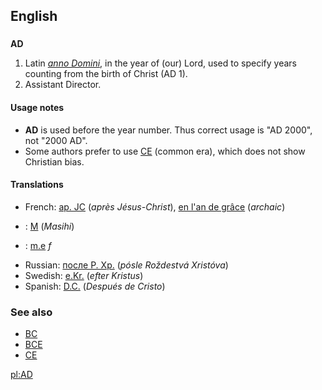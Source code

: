 ==English==
==={{initialism}}===
'''AD'''

#Latin ''[[Anno Domini#Latin|anno Domini]]'', in the year of (our) Lord, used to specify years counting from the birth of Christ (AD 1).
#Assistant Director.

====Usage notes====
*'''AD''' is used before the year number. Thus correct usage is "AD 2000", not "2000 AD".
*Some authors prefer to use [[CE]] (common era), which does not show Christian bias.

====Translations====
*French: [[ap. JC]] (''après Jésus-Christ''), [[en l'an de grâce]] (''archaic'')
*{{ms}}: [[M]] (''Masihi'')
*{{lt}}: [[m.e]] ''f''
*Russian: [[после Р. Хр.]] (''pósle Roždestvá Xristóva'')
*Swedish: [[e.Kr.]] (''efter Kristus'')
*Spanish: [[D.C.]] (''Después de Cristo'')

===See also===
*[[BC]]
*[[BCE]]
*[[CE]]

[[pl:AD]]